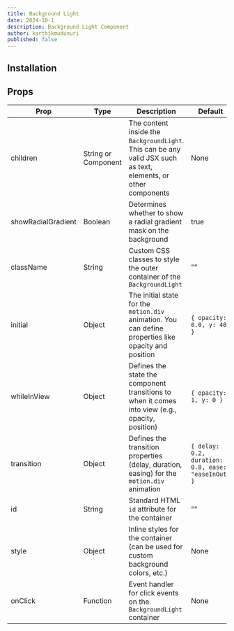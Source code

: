 ```yaml
---
title: Background Light
date: 2024-10-1
description: Background Light Component
author: karthikmudunuri
published: false
---
```


<ComponentPreview name="backgroundlightdemo" />

## Installation

<ComponentSource name="example-component" />

## Props

| Prop               | Type                | Description                                                                                                     | Default                                            |
| ------------------ | ------------------- | --------------------------------------------------------------------------------------------------------------- | -------------------------------------------------- |
| children           | String or Component | The content inside the `BackgroundLight`. This can be any valid JSX such as text, elements, or other components | None                                               |
| showRadialGradient | Boolean             | Determines whether to show a radial gradient mask on the background                                             | true                                               |
| className          | String              | Custom CSS classes to style the outer container of the `BackgroundLight`                                        | ""                                                 |
| initial            | Object              | The initial state for the `motion.div` animation. You can define properties like opacity and position           | `{ opacity: 0.0, y: 40 }`                          |
| whileInView        | Object              | Defines the state the component transitions to when it comes into view (e.g., opacity, position)                | `{ opacity: 1, y: 0 }`                             |
| transition         | Object              | Defines the transition properties (delay, duration, easing) for the `motion.div` animation                      | `{ delay: 0.2, duration: 0.8, ease: "easeInOut" }` |
| id                 | String              | Standard HTML `id` attribute for the container                                                                  | ""                                                 |
| style              | Object              | Inline styles for the container (can be used for custom background colors, etc.)                                | None                                               |
| onClick            | Function            | Event handler for click events on the `BackgroundLight` container                                               | None                                               |
